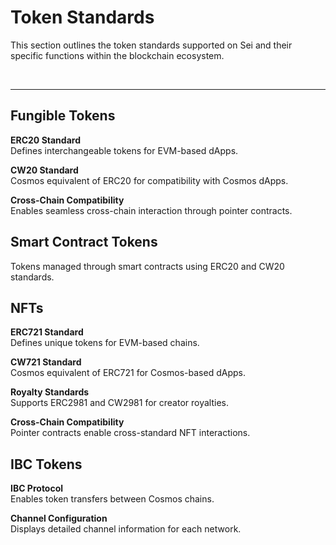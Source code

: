 
# Token Standards

This section outlines the token standards supported on Sei and their specific functions within the blockchain ecosystem.

<br />

<div class="mb-4">
  <SeiTokenCard tooltip="Native SEI token for EVM and Cosmos conversions." />
</div>

<hr class="border-dashed border-[#9E1F19] my-4" />

## Fungible Tokens

**ERC20 Standard**  
Defines interchangeable tokens for EVM-based dApps.

**CW20 Standard**  
Cosmos equivalent of ERC20 for compatibility with Cosmos dApps.

**Cross-Chain Compatibility**  
Enables seamless cross-chain interaction through pointer contracts.

<div class="my-4">
  <TokenCard
    title="Token Factory Guide"
    steps={[
      {
        text: "Requirements:\n• seid CLI\n• Wallet with SEI tokens on devnet"
      },
      {
        text: "Step 1: Create a denom (factory-ACCOUNT-DENOM).",
        command: "seid tx tokenfactory create-denom DENOM --from=ACCOUNT --chain-id=arctic-1 ..."
      },
      {
        text: "Step 2: Set token metadata with a JSON file.",
        command: "seid tx tokenfactory set-denom-metadata METADATA_FILE ..."
      },
      {
        text: "Step 3: Mint tokens. Replace AMOUNT as needed.",
        command: "seid tx tokenfactory mint AMOUNT --from=ACCOUNT ..."
      },
      {
        text: "Step 4: Burn tokens to reduce supply.",
        command: "seid tx tokenfactory burn AMOUNT --from=ACCOUNT ..."
      },
      {
        text: "Step 5: Create an EVM pointer contract for ERC20 compatibility.",
        command: "seid tx evm register-evm-pointer NATIVE factory-ACCOUNT-DENOM ..."
      },
      {
        text: "Pointer Contract Notes:\nCheck or register an EVM pointer for cross-chain usage.",
        command: "seid q evm pointer [type] [pointee] [flags]"
      }
    ]}
  />
</div>

## Smart Contract Tokens

Tokens managed through smart contracts using ERC20 and CW20 standards.

<div class="my-4">
  <TokenCard
    title="Smart Contract Token Guide"
    steps={[
      {
        text: "Step 1: Deploy the WASM contract.",
        command: "seid tx wasm store (wasm-file) ..."
      },
      {
        text: "Step 2: Instantiate with parameters (supply, name, symbol).",
        command: "seid tx wasm instantiate (code_id) '{\"token_name\":\"MyToken\",\"symbol\":\"MTK\"}' ..."
      },
      {
        text: "Step 3: Use execute messages to mint, burn, or transfer tokens."
      }
    ]}
  />
</div>

## NFTs

**ERC721 Standard**  
Defines unique tokens for EVM-based chains.

**CW721 Standard**  
Cosmos equivalent of ERC721 for Cosmos-based dApps.

**Royalty Standards**  
Supports ERC2981 and CW2981 for creator royalties.

**Cross-Chain Compatibility**  
Pointer contracts enable cross-standard NFT interactions.

<div class="my-4">
  <TokenCard
    title="NFT Deployment Guide"
    steps={[
      {
        text: "Step 1: Deploy the NFT contract (store the WASM).",
        command: "seid tx wasm store (nft-wasm-file) ..."
      },
      {
        text: "Step 2: Instantiate with collection details (name, symbol, royalties).",
        command: "seid tx wasm instantiate (code_id) '{\"name\":\"MyNFTCollection\",\"symbol\":\"MNFT\"}' ..."
      },
      {
        text: "Step 3: Mint NFTs using execute messages (metadata URIs, etc.)."
      }
    ]}
  />
</div>

## IBC Tokens

**IBC Protocol**  
Enables token transfers between Cosmos chains.

**Channel Configuration**  
Displays detailed channel information for each network.

<div class="mt-4">
  <IbcTokensCard />
</div>
